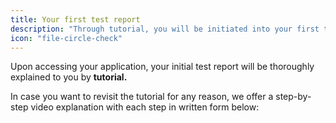 ```yaml
---
title: Your first test report
description: "Through tutorial, you will be initiated into your first test report."
icon: "file-circle-check"
---
```


Upon accessing your application, your initial test report will be thoroughly explained to you by **tutorial.**

In case you want to revisit the tutorial for any reason, we offer a step-by-step video explanation with each step in written form below:

<Frame caption="caption goes here">
  <iframe
    width={560}
    height={345}
    frameBorder={0}
    style={{ borderRadius: 0.5 + "rem" }}
    src=""
    allow="clipboard-write"
    frameborder="0"
    webkitallowfullscreen="true"
    mozallowfullscreen="true"
    allowfullscreen
  ></iframe>
</Frame>
